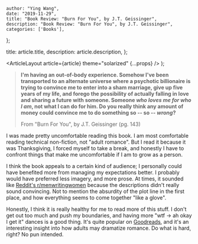 
    author: "Ying Wang",
    date: "2019-11-29",
    title: "Book Review: "Burn For You", by J.T. Geissinger",
    description: "Book Review: "Burn For You", by J.T. Geissinger",
    categories: ['Books'],
};

  title: article.title,
  description: article.description,
};

  <ArticleLayout article={article} theme="solarized" {...props} />
);

> **I'm having an out-of-body experience. Somehow I've been transported to an
> alternate universe where a psychotic billionaire is trying to convince me to
> enter into a sham marriage, give up five years of my life, and forego the
> possibility of actually falling in love and sharing a future with someone.
> Someone _who loves me for who I am_, not what I can do for him. Do you really
> think any amount of money could convince me to do something so -- so --
> _wrong_?**
>
> From "Burn For You", by J.T. Geissinger (pg. 143)

I was made pretty uncomfortable reading this book. I am most comfortable reading
technical non-fiction, not "adult romance". But I read it because it was
Thanksgiving, I forced myself to take a break, and honestly I have to confront
things that make me uncomfortable if I am to grow as a person.

I think the book appeals to a certain kind of audience; I personally could have
benefited more from managing my expectations better. I probably would have
preferred less imagery, and more prose. At times, it sounded like [Reddit's
r/menwritingwomen](https://www.reddit.com/r/menwritingwomen/) because the
descriptions didn't really sound convincing. Not to mention the absurdity of the
plot line in the first place, and how everything seems to come together "like a
glove".

Honestly, I think it is really healthy for me to read more of this stuff. I
don't get out too much and push my boundaries, and having more "wtf -> ah okay I
get it" dances is a good thing. It's quite popular on
[Goodreads](https://www.goodreads.com/book/show/34879621-burn-for-you), and it's
an interesting insight into how adults may dramatize romance. Do what is hard,
right? No pun intended.
